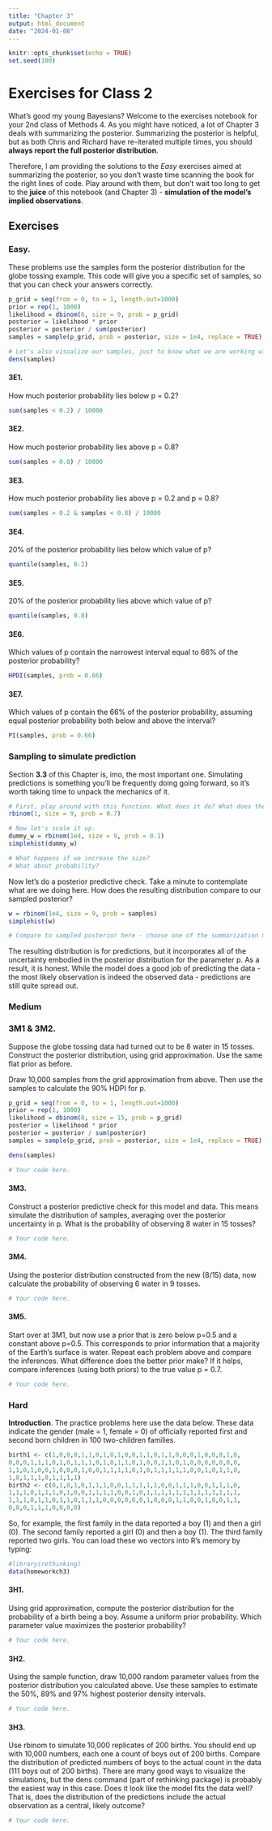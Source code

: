 ```yaml
---
title: "Chapter 3"
output: html_document
date: "2024-01-08"
---
```


```r
knitr::opts_chunk$set(echo = TRUE)
set.seed(100)
```

# Exercises for Class 2

What's good my young Bayesians? Welcome to the exercises notebook for your 2nd class of Methods 4. As you might have noticed, a lot of Chapter 3 deals with summarizing the posterior. Summarizing the posterior is helpful, but as both Chris and Richard have re-iterated multiple times, you should **always report the full posterior distribution**.

Therefore, I am providing the solutions to the *Easy* exercises aimed at summarizing the posterior, so you don't waste time scanning the book for the right lines of code. Play around with them, but don't wait too long to get to the **juice** of this notebook (and Chapter 3) - **simulation of the model's implied observations**.

## Exercises

### Easy.

These problems use the samples form the posterior distribution for the globe tossing example. This code will give you a specific set of samples, so that you can check your answers correctly.

```r

p_grid = seq(from = 0, to = 1, length.out=1000)
prior = rep(1, 1000)
likelihood = dbinom(6, size = 9, prob = p_grid)
posterior = likelihood * prior
posterior = posterior / sum(posterior)
samples = sample(p_grid, prob = posterior, size = 1e4, replace = TRUE)

# Let's also visualize our samples, just to know what we are working with
dens(samples)

```

#### 3E1. 

How much posterior probability lies below p = 0.2?

```r

sum(samples < 0.2) / 10000

```

#### 3E2. 

How much posterior probability lies above p = 0.8?

```r

sum(samples > 0.8) / 10000


```

#### 3E3. 

How much posterior probability lies above p = 0.2 and p = 0.8?

```r

sum(samples > 0.2 & samples < 0.8) / 10000

```

#### 3E4. 

20% of the posterior probability lies below which value of p?

```r

quantile(samples, 0.2)

```

#### 3E5. 

20% of the posterior probability lies above which value of p?

```r

quantile(samples, 0.8)

```

#### 3E6. 

Which values of p contain the narrowest interval equal to 66% of the posterior probability?

```r

HPDI(samples, prob = 0.66)

```

#### 3E7. 

Which values of p contain the 66% of the posterior probability, assuming equal posterior probability both below and above the interval?

```r

PI(samples, prob = 0.66)

```

### Sampling to simulate prediction

Section **3.3** of this Chapter is, imo, the most important one. Simulating predictions is something you'll be frequently doing going forward, so it's worth taking time to unpack the mechanics of it.

```r
# First, play around with this function. What does it do? What does the output mean?
rbinom(1, size = 9, prob = 0.7)

# Now let's scale it up.
dummy_w = rbinom(1e4, size = 9, prob = 0.1)
simplehist(dummy_w)

# What happens if we increase the size?
# What about probability?
```

Now let's do a posterior predictive check. Take a minute to contemplate what are we doing here. How does the resulting distribution compare to our sampled posterior?

```r
w = rbinom(1e4, size = 9, prob = samples)
simplehist(w)

# Compare to sampled posterior here - choose one of the summarization methods above! Is it more or less conservative?
```

The resulting distribution is for predictions, but it incorporates all of the uncertainty embodied in the posterior distribution for the parameter p. As a result, it is honest. While the model does a good job of predicting the data - the most likely observation is indeed the observed data - predictions are still quite spread out.

### Medium 

### 3M1 & 3M2. 

Suppose the globe tossing data had turned out to be 8 water in 15 tosses. Construct the posterior distribution, using grid approximation. Use the same flat prior as before.

Draw 10,000 samples from the grid approximation from above. Then use the samples to calculate the 90% HDPI for p.

```r

p_grid = seq(from = 0, to = 1, length.out=1000)
prior = rep(1, 1000)
likelihood = dbinom(8, size = 15, prob = p_grid)
posterior = likelihood * prior
posterior = posterior / sum(posterior)
samples = sample(p_grid, prob = posterior, size = 1e4, replace = TRUE)

dens(samples)

```

```r

# Your code here.

```

#### 3M3.

Construct a posterior predictive check for this model and data. This means simulate the distribution of samples, averaging over the posterior uncertainty in p. What is the probability of observing 8 water in 15 tosses?

```r

# Your code here.

```

#### 3M4. 

Using the posterior distribution constructed from the new (8/15) data, now calculate the probability of observing 6 water in 9 tosses.

```r

# Your code here.

```

#### 3M5.

Start over at 3M1, but now use a prior that is zero below p=0.5 and a constant above p=0.5. This corresponds to prior information that a majority of the Earth’s surface is water. Repeat each problem above and compare the inferences. What difference does the better prior make? If it helps, compare inferences (using both priors) to the true value p = 0.7.

```r

# Your code here.

```


### Hard

**Introduction**. The practice problems here use the data below. These data indicate the gender (male = 1, female = 0) of officially reported first and second born children in 100 two-children families.

```r
birth1 <- c(1,0,0,0,1,1,0,1,0,1,0,0,1,1,0,1,1,0,0,0,1,0,0,0,1,0,
0,0,0,1,1,1,0,1,0,1,1,1,0,1,0,1,1,0,1,0,0,1,1,0,1,0,0,0,0,0,0,0,
1,1,0,1,0,0,1,0,0,0,1,0,0,1,1,1,1,0,1,0,1,1,1,1,1,0,0,1,0,1,1,0,
1,0,1,1,1,0,1,1,1,1)
birth2 <- c(0,1,0,1,0,1,1,1,0,0,1,1,1,1,1,0,0,1,1,1,0,0,1,1,1,0,
1,1,1,0,1,1,1,0,1,0,0,1,1,1,1,0,0,1,0,1,1,1,1,1,1,1,1,1,1,1,1,1,
1,1,1,0,1,1,0,1,1,0,1,1,1,0,0,0,0,0,0,1,0,0,0,1,1,0,0,1,0,0,1,1,
0,0,0,1,1,1,0,0,0,0)
```

So, for example, the first family in the data reported a boy (1) and then a girl (0). The second family reported a girl (0) and then a boy (1). The third family reported two girls. You can load these wo vectors into R's memory by typing:

```r

#library(rethinking)
data(homeworkch3)

```

#### 3H1. 

Using grid approximation, compute the posterior distribution for the probability of a birth being a boy. Assume a uniform prior probability. Which parameter value maximizes the posterior probability?

```r

# Your code here.

```

#### 3H2. 

Using the sample function, draw 10,000 random parameter values from the posterior distribution you calculated above. Use these samples to estimate the 50%, 89% and 97% highest posterior density intervals.

```r

# Your code here. 

```

#### 3H3. 

Use rbinom to simulate 10,000 replicates of 200 births. You should end up with 10,000 numbers, each one a count of boys out of 200 births. Compare the distribution of predicted numbers of boys to the actual count in the data (111 boys out of 200 births). There are many good ways to visualize the simulations, but the dens command (part of rethinking package) is probably the easiest way in this case. Does it look like the model fits the data well? That is, does the distribution of the predictions include the actual observation as a central, likely outcome?

```r

# Your code here.

```
